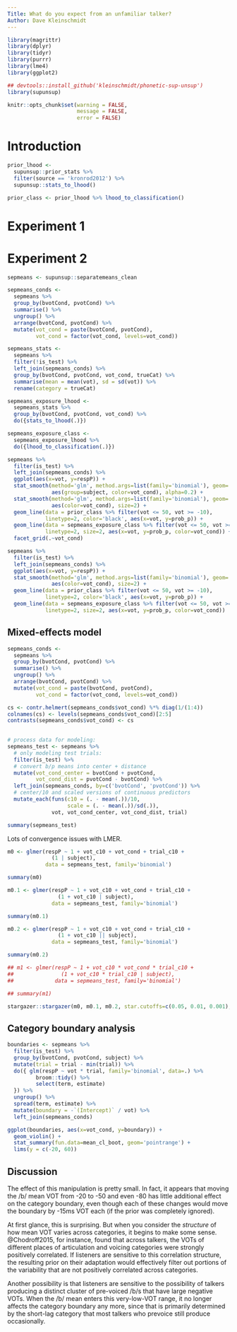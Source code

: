 ```yaml
---
Title: What do you expect from an unfamiliar talker?
Author: Dave Kleinschmidt
---
```


```r

library(magrittr)
library(dplyr)
library(tidyr)
library(purrr)
library(lme4)
library(ggplot2)

## devtools::install_github('kleinschmidt/phonetic-sup-unsup')
library(supunsup)

knitr::opts_chunk$set(warning = FALSE,
                      message = FALSE,
                      error = FALSE)

```

# Introduction

```r

prior_lhood <- 
  supunsup::prior_stats %>%
  filter(source == 'kronrod2012') %>%
  supunsup::stats_to_lhood()

prior_class <- prior_lhood %>% lhood_to_classification()

```

# Experiment 1

# Experiment 2

```r

sepmeans <- supunsup::separatemeans_clean

sepmeans_conds <-
  sepmeans %>%
  group_by(bvotCond, pvotCond) %>%
  summarise() %>%
  ungroup() %>%
  arrange(bvotCond, pvotCond) %>%
  mutate(vot_cond = paste(bvotCond, pvotCond),
         vot_cond = factor(vot_cond, levels=vot_cond))

sepmeans_stats <-
  sepmeans %>%
  filter(!is_test) %>%
  left_join(sepmeans_conds) %>%
  group_by(bvotCond, pvotCond, vot_cond, trueCat) %>%
  summarise(mean = mean(vot), sd = sd(vot)) %>%
  rename(category = trueCat)

sepmeans_exposure_lhood <-
  sepmeans_stats %>%
  group_by(bvotCond, pvotCond, vot_cond) %>%
  do({stats_to_lhood(.)})

sepmeans_exposure_class <-
  sepmeans_exposure_lhood %>%
  do({lhood_to_classification(.)})

```

```r

sepmeans %>%
  filter(is_test) %>%
  left_join(sepmeans_conds) %>%
  ggplot(aes(x=vot, y=respP)) +
  stat_smooth(method='glm', method.args=list(family='binomial'), geom='line',
              aes(group=subject, color=vot_cond), alpha=0.2) +
  stat_smooth(method='glm', method.args=list(family='binomial'), geom='line',
              aes(color=vot_cond), size=2) +
  geom_line(data = prior_class %>% filter(vot <= 50, vot >= -10),
            linetype=2, color='black', aes(x=vot, y=prob_p)) + 
  geom_line(data = sepmeans_exposure_class %>% filter(vot <= 50, vot >= -10),
            linetype=2, size=2, aes(x=vot, y=prob_p, color=vot_cond)) + 
  facet_grid(.~vot_cond)


```

```r

sepmeans %>%
  filter(is_test) %>%
  left_join(sepmeans_conds) %>%
  ggplot(aes(x=vot, y=respP)) +
  stat_smooth(method='glm', method.args=list(family='binomial'), geom='line',
              aes(color=vot_cond), size=2) +
  geom_line(data = prior_class %>% filter(vot <= 50, vot >= -10),
            linetype=2, color='black', aes(x=vot, y=prob_p)) + 
  geom_line(data = sepmeans_exposure_class %>% filter(vot <= 50, vot >= -10),
            linetype=2, size=2, aes(x=vot, y=prob_p, color=vot_cond))

```

## Mixed-effects model

```r

sepmeans_conds <-
  sepmeans %>%
  group_by(bvotCond, pvotCond) %>%
  summarise() %>%
  ungroup() %>%
  arrange(bvotCond, pvotCond) %>%
  mutate(vot_cond = paste(bvotCond, pvotCond),
         vot_cond = factor(vot_cond, levels=vot_cond))

cs <- contr.helmert(sepmeans_conds$vot_cond) %*% diag(1/(1:4))
colnames(cs) <- levels(sepmeans_conds$vot_cond)[2:5]
contrasts(sepmeans_conds$vot_cond) <- cs
  

# process data for modeling:
sepmeans_test <- sepmeans %>%
  # only modeling test trials:
  filter(is_test) %>%
  # convert b/p means into center + distance
  mutate(vot_cond_center = bvotCond + pvotCond,
         vot_cond_dist = pvotCond - bvotCond) %>%
  left_join(sepmeans_conds, by=c('bvotCond', 'pvotCond')) %>%
  # center/10 and scaled versions of continuous predictors
  mutate_each(funs(c10 = (. - mean(.))/10,
                   scale = (. - mean(.))/sd(.)),
              vot, vot_cond_center, vot_cond_dist, trial)

summary(sepmeans_test)

```

Lots of convergence issues with LMER.

```r



m0 <- glmer(respP ~ 1 + vot_c10 + vot_cond + trial_c10 +
              (1 | subject),
            data = sepmeans_test, family='binomial')

summary(m0)

m0.1 <- glmer(respP ~ 1 + vot_c10 + vot_cond + trial_c10 +
                (1 + vot_c10 | subject),
              data = sepmeans_test, family='binomial')

summary(m0.1)

m0.2 <- glmer(respP ~ 1 + vot_c10 + vot_cond + trial_c10 +
                (1 + vot_c10 || subject),
              data = sepmeans_test, family='binomial')

summary(m0.2)

## m1 <- glmer(respP ~ 1 + vot_c10 * vot_cond * trial_c10 +
##               (1 + vot_c10 * trial_c10 | subject),
##             data = sepmeans_test, family='binomial')

## summary(m1)

```

```r
stargazer::stargazer(m0, m0.1, m0.2, star.cutoffs=c(0.05, 0.01, 0.001), type='html')
```

## Category boundary analysis

```r

boundaries <- sepmeans %>%
  filter(is_test) %>%
  group_by(bvotCond, pvotCond, subject) %>%
  mutate(trial = trial - min(trial)) %>% 
  do({ glm(respP ~ vot * trial, family='binomial', data=.) %>%
         broom::tidy() %>%
         select(term, estimate)
  }) %>%
  ungroup() %>%
  spread(term, estimate) %>%
  mutate(boundary = -`(Intercept)` / vot) %>%
  left_join(sepmeans_conds)

```

```r

ggplot(boundaries, aes(x=vot_cond, y=boundary)) +
  geom_violin() +
  stat_summary(fun.data=mean_cl_boot, geom='pointrange') +
  lims(y = c(-20, 60))

```

## Discussion

The effect of this manipulation is pretty small. In fact, it appears that moving the /b/ mean VOT from -20 to -50 and even -80 has little additional effect on the category boundary, even though each of these changes would move the boundary by -15ms VOT each (if the prior was completely ignored).

At first glance, this is surprising. But when you consider the _structure_ of how mean VOT varies across categories, it begins to make some sense. @Chodroff2015, for instance, found that across talkers, the VOTs of different places of articulation and voicing categories were strongly positively correlated. If listeners are sensitive to this correlation structure, the resulting prior on their adaptation would effectively filter out portions of the variability that are not positively correlated across categories.

Another possibility is that listeners are sensitive to the possibility of talkers producing a distinct cluster of pre-voiced /b/s that have large negative VOTs. When the /b/ mean enters this very-low-VOT range, it no longer affects the category boundary any more, since that is primarily determined by the short-lag category that most talkers who prevoice still produce occasionally.

